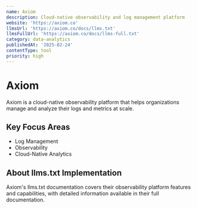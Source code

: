 ```yaml
---
name: Axiom
description: Cloud-native observability and log management platform
website: 'https://axiom.co'
llmsUrl: 'https://axiom.co/docs/llms.txt'
llmsFullUrl: 'https://axiom.co/docs/llms-full.txt'
category: data-analytics
publishedAt: '2025-02-24'
contentType: tool
priority: high
---
```


# Axiom

Axiom is a cloud-native observability platform that helps organizations manage and analyze their logs and metrics at scale.

## Key Focus Areas

- Log Management
- Observability
- Cloud-Native Analytics

## About llms.txt Implementation

Axiom's llms.txt documentation covers their observability platform features and capabilities, with detailed information available in their full documentation.
